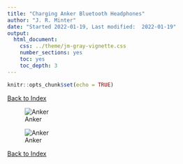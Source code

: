 ```yaml
---
title: "Charging Anker Bluetooth Headphones"
author: "J. R. Minter"
date: "Started 2022-01-19, Last modified:  2022-01-19"
output:
  html_document:
    css: ../theme/jm-gray-vignette.css
    number_sections: yes
    toc: yes
    toc_depth: 3
---
```


```r
knitr::opts_chunk$set(echo = TRUE)
```
[Back to Index](../README.html)

![Anker](./Charging-Anker.png)

![Anker](./Charging-Anker.png)

[Back to Index](../README.html)

